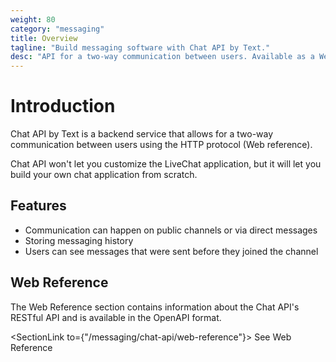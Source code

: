 ```yaml
---
weight: 80
category: "messaging"
title: Overview
tagline: "Build messaging software with Chat API by Text."
desc: "API for a two-way communication between users. Available as a Web API."
---
```


# Introduction

Chat API by Text is a backend service that allows for a two-way communication between users using the HTTP protocol (Web reference).

Chat API won't let you customize the LiveChat application, but it will let you build your own chat application from scratch.

## Features

- Communication can happen on public channels or via direct messages
- Storing messaging history
- Users can see messages that were sent before they joined the channel

## Web Reference

The Web Reference section contains information about the Chat API's RESTful API and is available in the OpenAPI format.

<SectionLink to={"/messaging/chat-api/web-reference"}>
  See Web Reference
</SectionLink>

<!-- ## RTM Reference

The RTM Reference section contains information about the Chat API's Real-Time Messaging API. It's documented in the AsyncAPi format.

<SectionLink to={"/messaging/chat-api/rtm-reference"}>
  See RTM Reference
</SectionLink> -->
